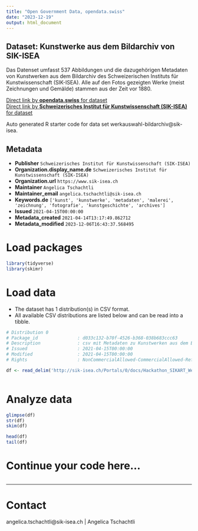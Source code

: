 ```yaml
---
title: "Open Government Data, opendata.swiss"
date: "2023-12-19"
output: html_document
---
```


## Dataset: Kunstwerke aus dem Bildarchiv von SIK-ISEA

Das Datenset umfasst 537 Abbildungen und die dazugehörigen Metadaten von Kunstwerken aus dem Bildarchiv des Schweizerischen Instituts für Kunstwissenschaft (SIK-ISEA). Alle auf den Fotos gezeigten Werke (meist Zeichnungen und Gemälde) stammen aus der Zeit vor 1880.

[Direct link by **opendata.swiss** for dataset](https://opendata.swiss/de/dataset/kunstwerke-aus-dem-bildarchiv-von-sik-isea)<br>
[Direct link by **Schweizerisches Institut für Kunstwissenschaft (SIK-ISEA)** for dataset](https://www.sikart.ch)

Auto generated R starter code for data set werkauswahl-bildarchiv@sik-isea.

## Metadata

- **Publisher** `Schweizerisches Institut für Kunstwissenschaft (SIK-ISEA)`
- **Organization.display_name.de** `Schweizerisches Institut für Kunstwissenschaft (SIK-ISEA)`
- **Organization.url** `https://www.sik-isea.ch`
- **Maintainer** `Angelica Tschachtli`
- **Maintainer_email** `angelica.tschachtli@sik-isea.ch`
- **Keywords.de** `['kunst', 'kunstwerke', 'metadaten', 'malerei', 'zeichnung', 'fotografie', 'kunstgeschichte', 'archives']`
- **Issued** `2021-04-15T00:00:00`
- **Metadata_created** `2021-04-14T13:17:49.862712`
- **Metadata_modified** `2023-12-06T16:43:37.568495`


# Load packages

```r

library(tidyverse)
library(skimr)

```

# Load data

-   The dataset has 1 distribution(s) in CSV format.
-   All available CSV distributions are listed below and can be read into a tibble.

```r

# Distribution 0
# Package_id               : d033c132-b70f-4526-b368-038b683ccc63
# Description              : csv mit Metadaten zu Kunstwerken aus dem Bildarchiv von SIK-ISEA
# Issued                   : 2021-04-15T00:00:00
# Modified                 : 2021-04-15T00:00:00
# Rights                   : NonCommercialAllowed-CommercialAllowed-ReferenceRequired

df <- read_delim('http://sik-isea.ch/Portals/0/docs/Hackathon_SIKART_Werkauswahl_20210415.csv')



```

# Analyze data

```r

glimpse(df)
str(df)
skim(df)

head(df)
tail(df)

```

# Continue your code here...

```r

```

------------------------------------------------------------------------

# Contact

angelica.tschachtli@sik-isea.ch | Angelica Tschachtli
